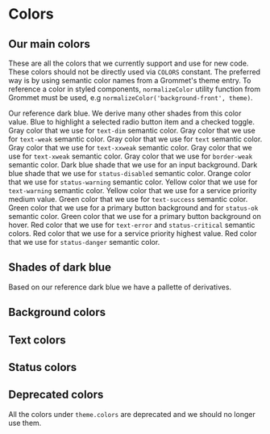 
<Meta title="Display/Colors" />

# Colors

## Our main colors
These are all the colors that we currently support and use for new code.
These colors should not be directly used via <code>COLORS</code> constant.
The preferred way is by using semantic color names from a Grommet's theme entry.
To reference a color in styled components, <code>normalizeColor</code> utility function from Grommet must be used,
e.g <code>normalizeColor('background-front', theme)</code>.

<Canvas>
  <Story name="Main">
    <ColorSample color={COLORS.darkBlue} title='COLORS.darkBlue'>
      Our reference dark blue. We derive many other shades from this color value.
    </ColorSample>
    <ColorSample color={COLORS.brightBlue} title='COLORS.brightBlue'>
      Blue to highlight a selected radio button item and a checked toggle.
    </ColorSample>
    <ColorSample color={COLORS.gray1} title='COLORS.gray1'>
      Gray color that we use for <code>text-dim</code> semantic color.
    </ColorSample>
    <ColorSample color={COLORS.gray2} title='COLORS.gray2'>
      Gray color that we use for <code>text-weak</code> semantic color.
    </ColorSample>
    <ColorSample color={COLORS.gray3} title='COLORS.gray3'>
      Gray color that we use for <code>text</code> semantic color.
    </ColorSample>
    <ColorSample color={COLORS.gray4} title='COLORS.gray4'>
      Gray color that we use for <code>text-xxweak</code> semantic color.
    </ColorSample>
    <ColorSample color={COLORS.gray5} title='COLORS.gray5'>
      Gray color that we use for <code>text-xweak</code> semantic color.
    </ColorSample>
    <ColorSample color={COLORS.gray6} title='COLORS.gray6'>
      Gray color that we use for <code>border-weak</code> semantic color.
    </ColorSample>
    <ColorSample color={COLORS.shade5} title='COLORS.shade5'>
      Dark blue shade that we use for an input background.
    </ColorSample>
    <ColorSample color={COLORS.shade6} title='COLORS.shade6'>
      Dark blue shade that we use for <code>status-disabled</code> semantic color.
    </ColorSample>
    <ColorSample color={COLORS.orange1} title='COLORS.orange1'>
      Orange color that we use for <code>status-warning</code> semantic color.
    </ColorSample>
    <ColorSample color={COLORS.yellow1} title='COLORS.yellow1'>
      Yellow color that we use for <code>text-warning</code> semantic color.
    </ColorSample>
    <ColorSample color={COLORS.yellow2} title='COLORS.yellow2'>
      Yellow color that we use for a service priority medium value.
    </ColorSample>
    <ColorSample color={COLORS.green1} title='COLORS.green1'>
      Green color that we use for <code>text-success</code> semantic color.
    </ColorSample>
    <ColorSample color={COLORS.green2} title='COLORS.green2'>
      Green color that we use for a primary button background and for <code>status-ok</code> semantic color.
    </ColorSample>
    <ColorSample color={COLORS.green3} title='COLORS.green3'>
      Green color that we use for a primary button background on hover.
    </ColorSample>
    <ColorSample color={COLORS.red1} title='COLORS.red1'>
      Red color that we use for <code>text-error</code> and <code>status-critical</code> semantic colors.
    </ColorSample>
    <ColorSample color={COLORS.red2} title='COLORS.red2'>
      Red color that we use for a service priority highest value.
    </ColorSample>
    <ColorSample color={COLORS.red3} title='COLORS.red3'>
      Red color that we use for <code>status-danger</code> semantic color.
    </ColorSample>
  </Story>
</Canvas>

## Shades of dark blue

Based on our reference dark blue we have a pallette of derivatives.

<Canvas>
  <Story name="Dark Blue Shades">
    <ColorSample color={COLORS.darkBlueLighter9} title='COLORS.darkBlueLighter9' />
    <ColorSample color={COLORS.darkBlueLighter8} title='COLORS.darkBlueLighter8' />
    <ColorSample color={COLORS.darkBlueLighter7} title='COLORS.darkBlueLighter7' />
    <ColorSample color={COLORS.darkBlueLighter6} title='COLORS.darkBlueLighter6' />
    <ColorSample color={COLORS.darkBlueLighter5} title='COLORS.darkBlueLighter5' />
    <ColorSample color={COLORS.darkBlueLighter4} title='COLORS.darkBlueLighter4' />
    <ColorSample color={COLORS.darkBlueLighter3} title='COLORS.darkBlueLighter3' />
    <ColorSample color={COLORS.darkBlueLighter2} title='COLORS.darkBlueLighter2' />
    <ColorSample color={COLORS.darkBlueLighter1} title='COLORS.darkBlueLighter1' />
    <Box pad={{vertical: 'medium'}}>
      <ColorSample color={COLORS.darkBlue} title='COLORS.darkBlue' />
    </Box>
    <ColorSample color={COLORS.darkBlueDarker1} title='COLORS.darkBlueDarker1' />
    <ColorSample color={COLORS.darkBlueDarker2} title='COLORS.darkBlueDarker2' />
    <ColorSample color={COLORS.darkBlueDarker3} title='COLORS.darkBlueDarker3' />
    <ColorSample color={COLORS.darkBlueDarker4} title='COLORS.darkBlueDarker4' />
    <ColorSample color={COLORS.darkBlueDarker5} title='COLORS.darkBlueDarker5' />
    <ColorSample color={COLORS.darkBlueDarker6} title='COLORS.darkBlueDarker6' />
    <ColorSample color={COLORS.darkBlueDarker7} title='COLORS.darkBlueDarker7' />
    <ColorSample color={COLORS.darkBlueDarker8} title='COLORS.darkBlueDarker8' />
    <ColorSample color={COLORS.darkBlueDarker9} title='COLORS.darkBlueDarker9' />
  </Story>
</Canvas>

## Background colors

<Canvas>
  <Story name="Background">
    <ColorSample color='background' title='background' />
    <ColorSample color='background-back' title='background-back' />
    <ColorSample color='background-front' title='background-front' />
    <ColorSample color='background-accent' title='background-accent' />
    <ColorSample color='background-weak' title='background-weak' />
    <ColorSample color='background-contrast' title='background-contrast' />
    <ColorSample color='background-strong' title='background-strong' />
    <ColorSample color='background-light' title='background-light' />
  </Story>
</Canvas>

## Text colors

<Canvas>
  <Story name="Text">
    <ColorSample color='text' title='text' />
    <ColorSample color='text-strong' title='text-strong' />
    <ColorSample color='text-weak' title='text-weak' />
    <ColorSample color='text-xweak' title='text-xweak' />
    <ColorSample color='text-xxweak' title='text-xxweak' />
    <ColorSample color='text-accent' title='text-accent' />
    <ColorSample color='text-dim' title='text-dim' />
    <ColorSample color='text-warning' title='text-warning' />
    <ColorSample color='text-error' title='text-error' />
    <ColorSample color='text-success' title='text-success' />
  </Story>
</Canvas>

## Status colors

<Canvas>
  <Story name="Status">
    <ColorSample color='status-critical' title='status-critical' />
    <ColorSample color='status-danger' title='status-danger' />
    <ColorSample color='status-warning' title='status-warning' />
    <ColorSample color='status-ok' title='status-ok' />
    <ColorSample color='status-unknown' title='status-unknown' />
    <ColorSample color='status-disabled' title='status-disabled' />
  </Story>
</Canvas>

## Deprecated colors

All the colors under <code>theme.colors</code> are deprecated and we should no longer use them.

<Canvas>
  <Story name="Deprecated">
    <ColorSample color={theme.colors.gold} title='colors.gold' />
    <ColorSample color={theme.colors.error} title='colors.error' />
    <ColorSample color={theme.colors.greenNew} title='colors.greenNew' />
    <ColorSample color={theme.colors.redOld} title='colors.redOld' />
    <ColorSample color={theme.colors.white1} title='colors.white1'></ColorSample>
    <ColorSample color={theme.colors.white2} title='colors.white2'></ColorSample>
    <ColorSample color={theme.colors.white3} title='colors.white3'></ColorSample>
    <ColorSample color={theme.colors.white4} title='colors.white4'></ColorSample>
    <ColorSample color={theme.colors.white5} title='colors.white5'></ColorSample>
    <ColorSample color={theme.colors.gray} title='colors.gray'></ColorSample>
    <ColorSample color={theme.colors.foreground} title='colors.foreground'></ColorSample>
    <ColorSample color={theme.colors.loadingForeground} title='colors.loadingForeground'></ColorSample>
    <ColorSample color={theme.colors.dropdownBackground} title='colors.dropdownBackground'></ColorSample>
    <ColorSample color={theme.colors.shade1} title='colors.shade1'></ColorSample>
    <ColorSample color={theme.colors.shade2} title='colors.shade2'></ColorSample>
    <ColorSample color={theme.colors.shade3} title='colors.shade3'></ColorSample>
    <ColorSample color={theme.colors.shade4} title='colors.shade4'></ColorSample>
    <ColorSample color={theme.colors.shade5} title='colors.shade5'></ColorSample>
    <ColorSample color={theme.colors.shade6} title='colors.shade6'></ColorSample>
    <ColorSample color={theme.colors.shade7} title='colors.shade7'></ColorSample>
    <ColorSample color={theme.colors.shade8} title='colors.shade8'></ColorSample>
    <ColorSample color={theme.colors.shade9} title='colors.shade9'></ColorSample>
    <ColorSample color={theme.colors.shade10} title='colors.shade10'></ColorSample>
  </Story>
</Canvas>
